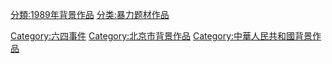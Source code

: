 [[Category:六四事件|Category:六四事件]]
[[Category:北京市背景作品|Category:北京市背景作品]]
[[Category:中華人民共和國背景作品|Category:中華人民共和國背景作品]]
[[分類:1989年背景作品|分類:1989年背景作品]]
[[分类:暴力题材作品|分类:暴力题材作品]]